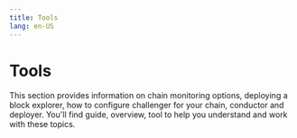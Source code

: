 ```yaml
---
title: Tools
lang: en-US
---
```



# Tools

This section provides information on chain monitoring options, deploying a block explorer, how to configure challenger for your chain, conductor and deployer. You'll find guide, overview, tool to help you understand and work with these topics.

<Cards>
  <Card title="Chain monitoring options" href="/builders/chain-operators/tools/chain-monitoring" />

  <Card title="Deploying a block explorer" href="/builders/chain-operators/tools/explorer" />

  <Card title="How to configure challenger for your chain" href="/builders/chain-operators/tools/op-challenger" />

  <Card title="Conductor" href="/builders/chain-operators/tools/op-conductor" />

  <Card title="Deployer" href="/builders/chain-operators/tools/op-deployer" />
</Cards>
